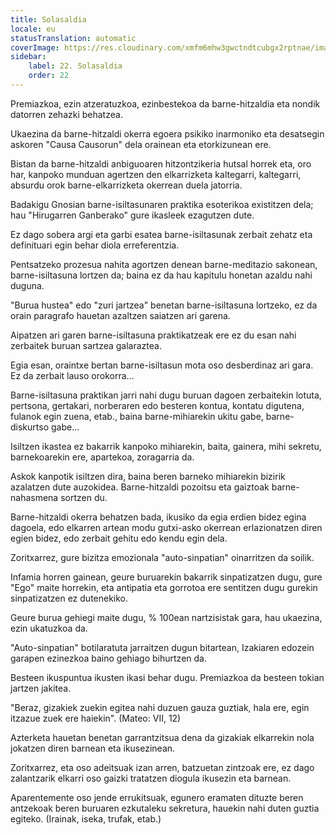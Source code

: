 ```yaml
---
title: Solasaldia
locale: eu
statusTranslation: automatic
coverImage: https://res.cloudinary.com/xmfm6mhw3gwctndtcubgx2rptnae/image/upload/v1740468922/small_cover_tratado_de_psicologia_revolucionaria_a4c0dca4e0.webp
sidebar:
    label: 22. Solasaldia
    order: 22
---
```

Premiazkoa, ezin atzeratuzkoa, ezinbestekoa da barne-hitzaldia eta nondik datorren zehazki behatzea.

Ukaezina da barne-hitzaldi okerra egoera psikiko inarmoniko eta desatsegin askoren "Causa Causorun" dela orainean eta etorkizunean ere.

Bistan da barne-hitzaldi anbiguoaren hitzontzikeria hutsal horrek eta, oro har, kanpoko munduan agertzen den elkarrizketa kaltegarri, kaltegarri, absurdu orok barne-elkarrizketa okerrean duela jatorria.

Badakigu Gnosian barne-isiltasunaren praktika esoterikoa existitzen dela; hau "Hirugarren Ganberako" gure ikasleek ezagutzen dute.

Ez dago sobera argi eta garbi esatea barne-isiltasunak zerbait zehatz eta definituari egin behar diola erreferentzia.

Pentsatzeko prozesua nahita agortzen denean barne-meditazio sakonean, barne-isiltasuna lortzen da; baina ez da hau kapitulu honetan azaldu nahi duguna.

"Burua hustea" edo "zuri jartzea" benetan barne-isiltasuna lortzeko, ez da orain paragrafo hauetan azaltzen saiatzen ari garena.

Aipatzen ari garen barne-isiltasuna praktikatzeak ere ez du esan nahi zerbaitek buruan sartzea galaraztea.

Egia esan, oraintxe bertan barne-isiltasun mota oso desberdinaz ari gara. Ez da zerbait lauso orokorra...

Barne-isiltasuna praktikan jarri nahi dugu buruan dagoen zerbaitekin lotuta, pertsona, gertakari, norberaren edo besteren kontua, kontatu digutena, fulanok egin zuena, etab., baina barne-mihiarekin ukitu gabe, barne-diskurtso gabe...

Isiltzen ikastea ez bakarrik kanpoko mihiarekin, baita, gainera, mihi sekretu, barnekoarekin ere, apartekoa, zoragarria da.

Askok kanpotik isiltzen dira, baina beren barneko mihiarekin bizirik azalatzen dute auzokidea. Barne-hitzaldi pozoitsu eta gaiztoak barne-nahasmena sortzen du.

Barne-hitzaldi okerra behatzen bada, ikusiko da egia erdien bidez egina dagoela, edo elkarren artean modu gutxi-asko okerrean erlazionatzen diren egien bidez, edo zerbait gehitu edo kendu egin dela.

Zoritxarrez, gure bizitza emozionala "auto-sinpatian" oinarritzen da soilik.

Infamia horren gainean, geure buruarekin bakarrik sinpatizatzen dugu, gure "Ego" maite horrekin, eta antipatia eta gorrotoa ere sentitzen dugu gurekin sinpatizatzen ez dutenekiko.

Geure burua gehiegi maite dugu, % 100ean nartzisistak gara, hau ukaezina, ezin ukatuzkoa da.

"Auto-sinpatian" botilaratuta jarraitzen dugun bitartean, Izakiaren edozein garapen ezinezkoa baino gehiago bihurtzen da.

Besteen ikuspuntua ikusten ikasi behar dugu. Premiazkoa da besteen tokian jartzen jakitea.

"Beraz, gizakiek zuekin egitea nahi duzuen gauza guztiak, hala ere, egin itzazue zuek ere haiekin". (Mateo: VII, 12)

Azterketa hauetan benetan garrantzitsua dena da gizakiak elkarrekin nola jokatzen diren barnean eta ikusezinean.

Zoritxarrez, eta oso adeitsuak izan arren, batzuetan zintzoak ere, ez dago zalantzarik elkarri oso gaizki tratatzen diogula ikusezin eta barnean.

Aparentemente oso jende errukitsuak, egunero eramaten dituzte beren antzekoak beren buruaren ezkutaleku sekretura, hauekin nahi duten guztia egiteko. (Irainak, iseka, trufak, etab.)

